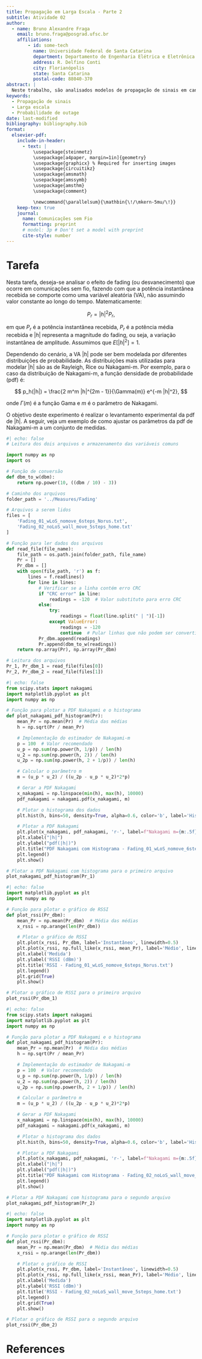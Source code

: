 ```yaml
---
title: Propagação em Larga Escala - Parte 2
subtitle: Atividade 02
author:
  - name: Bruno Alexandre Fraga
    email: bruno.fraga@posgrad.ufsc.br
    affiliations: 
        - id: some-tech
          name: Universidade Federal de Santa Catarina
          department: Departamento de Engenharia Elétrica e Eletrônica
          address: R. Delfino Conti
          city: Florianópolis
          state: Santa Catarina
          postal-code: 88040-370
abstract: |
  Neste trabalho, são analisados modelos de propagação de sinais em canais de comunicação sem fio. Na Tarefa 1, é estimado um modelo de perda por log-distância utilizando medidas experimentais e o modelo de espaço livre para calcular a potência recebida a uma distância de referência. A potência recebida é estimada para 200 m, e uma curva representando o modelo é traçada até 1 km. Na Tarefa 2, é estudado o desempenho de um sistema com propagação log-normal para determinar o alcance máximo que assegure uma taxa mínima de sucesso de 90%, considerando restrições de relação sinal-ruído (SNR).
keywords: 
  - Propagação de sinais
  - Larga escala
  - Probabilidade de outage
date: last-modified
bibliography: bibliography.bib
format:
  elsevier-pdf:
    include-in-header:
      - text: |
          \usepackage{steinmetz}
          \usepackage[a4paper, margin=1in]{geometry}
          \usepackage{graphicx} % Required for inserting images
          \usepackage{circuitikz}
          \usepackage{amsmath}
          \usepackage{amssymb}
          \usepackage{amsthm}
          \usepackage{comment}

          \newcommand{\parallelsum}{\mathbin{\!/\mkern-5mu/\!}}
    keep-tex: true
    journal:
      name: Comunicações sem Fio
      formatting: preprint
      # model: 3p # Don't set a model with preprint
      cite-style: number
---
```


# Tarefa

Nesta tarefa, deseja-se analisar o efeito de fading (ou desvanecimento) que ocorre em comunicações sem fio, fazendo com que a potência instantânea recebida se comporte como uma variável aleatória (VA), não assumindo valor constante ao longo do tempo. Matematicamente:

$$
P_r = |h|^2 P_r,
$$

em que $P_r$ é a potência instantânea recebida, $P_r$ é a potência média recebida e $|h|$ representa a magnitude do fading, ou seja, a variação instantânea de amplitude. Assumimos que $E[|h|^2] = 1$.

Dependendo do cenário, a VA $|h|$ pode ser bem modelada por diferentes distribuições de probabilidade. As distribuições mais utilizadas para modelar $|h|$ são as de Rayleigh, Rice ou Nakagami-m. Por exemplo, para o caso da distribuição de Nakagami-m, a função densidade de probabilidade (pdf) é:

$$
p_h(|h|) = \frac{2 m^m |h|^{2m - 1}}{\Gamma(m)} e^{-m |h|^2},
$$

onde $\Gamma(m)$ é a função Gama e $m$ é o parâmetro de Nakagami.

O objetivo deste experimento é realizar o levantamento experimental da pdf de $|h|$. A seguir, veja um exemplo de como ajustar os parâmetros da pdf de Nakagami-m a um conjunto de medidas.


```python
#| echo: false
# Leitura dos dois arquivos e armazenamento das variáveis comuns

import numpy as np
import os

# Função de conversão
def dbm_to_w(dbm):
    return np.power(10, ((dbm / 10) - 3))

# Caminho dos arquivos
folder_path = '../Measures/Fading'

# Arquivos a serem lidos
files = [
    'Fading_01_wLoS_nomove_6steps_Norus.txt',
    'Fading_02_noLoS_wall_move_5steps_home.txt'
]

# Função para ler dados dos arquivos
def read_file(file_name):
    file_path = os.path.join(folder_path, file_name)
    Pr = []
    Pr_dbm = []
    with open(file_path, 'r') as f:
        lines = f.readlines()
        for line in lines:
            # Verificar se a linha contém erro CRC
            if "CRC error" in line:
                readings = -120  # Valor substituto para erro CRC
            else:
                try:
                    readings = float(line.split(" | ")[-1])
                except ValueError:
                    readings = -120
                    continue  # Pular linhas que não podem ser convertidas
            Pr_dbm.append(readings)
            Pr.append(dbm_to_w(readings))
    return np.array(Pr), np.array(Pr_dbm)

# Leitura dos arquivos
Pr_1, Pr_dbm_1 = read_file(files[0])
Pr_2, Pr_dbm_2 = read_file(files[1])

```

```python
#| echo: false
from scipy.stats import nakagami
import matplotlib.pyplot as plt
import numpy as np

# Função para plotar a PDF Nakagami e o histograma
def plot_nakagami_pdf_histogram(Pr):
    mean_Pr = np.mean(Pr)  # Média das médias
    h = np.sqrt(Pr / mean_Pr)

    # Implementação do estimador de Nakagami-m
    p = 100  # Valor recomendado
    u_p = np.sum(np.power(h, 1/p)) / len(h)
    u_2 = np.sum(np.power(h, 2)) / len(h)
    u_2p = np.sum(np.power(h, 2 + 1/p)) / len(h)

    # Calcular o parâmetro m
    m = (u_p * u_2) / ((u_2p - u_p * u_2)*2*p)

    # Gerar a PDF Nakagami
    x_nakagami = np.linspace(min(h), max(h), 10000)
    pdf_nakagami = nakagami.pdf(x_nakagami, m)

    # Plotar o histograma dos dados
    plt.hist(h, bins=50, density=True, alpha=0.6, color='b', label='Histograma de |h|')

    # Plotar a PDF Nakagami
    plt.plot(x_nakagami, pdf_nakagami, 'r-', label=f"Nakagami m={m:.5f}")
    plt.xlabel("|h|")
    plt.ylabel("pdf(|h|)")
    plt.title("PDF Nakagami com Histograma - Fading_01_wLoS_nomove_6steps_Norus.txt")
    plt.legend()
    plt.show()

# Plotar a PDF Nakagami com histograma para o primeiro arquivo
plot_nakagami_pdf_histogram(Pr_1)


```

```python
#| echo: false
import matplotlib.pyplot as plt
import numpy as np

# Função para plotar o gráfico de RSSI
def plot_rssi(Pr_dbm):
    mean_Pr = np.mean(Pr_dbm)  # Média das médias
    x_rssi = np.arange(len(Pr_dbm))

    # Plotar o gráfico de RSSI
    plt.plot(x_rssi, Pr_dbm, label='Instantâneo', linewidth=0.5)
    plt.plot(x_rssi, np.full_like(x_rssi, mean_Pr), label='Médio', linewidth=2)
    plt.xlabel('Medida')
    plt.ylabel('RSSI (dBm)')
    plt.title('RSSI - Fading_01_wLoS_nomove_6steps_Norus.txt')
    plt.legend()
    plt.grid(True)
    plt.show()

# Plotar o gráfico de RSSI para o primeiro arquivo
plot_rssi(Pr_dbm_1)

```

```python
#| echo: false
from scipy.stats import nakagami
import matplotlib.pyplot as plt
import numpy as np

# Função para plotar a PDF Nakagami e o histograma
def plot_nakagami_pdf_histogram(Pr):
    mean_Pr = np.mean(Pr)  # Média das médias
    h = np.sqrt(Pr / mean_Pr)

    # Implementação do estimador de Nakagami-m
    p = 100  # Valor recomendado
    u_p = np.sum(np.power(h, 1/p)) / len(h)
    u_2 = np.sum(np.power(h, 2)) / len(h)
    u_2p = np.sum(np.power(h, 2 + 1/p)) / len(h)

    # Calcular o parâmetro m
    m = (u_p * u_2) / ((u_2p - u_p * u_2)*2*p)

    # Gerar a PDF Nakagami
    x_nakagami = np.linspace(min(h), max(h), 10000)
    pdf_nakagami = nakagami.pdf(x_nakagami, m)

    # Plotar o histograma dos dados
    plt.hist(h, bins=50, density=True, alpha=0.6, color='b', label='Histograma de |h|')

    # Plotar a PDF Nakagami
    plt.plot(x_nakagami, pdf_nakagami, 'r-', label=f"Nakagami m={m:.5f}")
    plt.xlabel("|h|")
    plt.ylabel("pdf(|h|)")
    plt.title("PDF Nakagami com Histograma - Fading_02_noLoS_wall_move_5steps_home.txt")
    plt.legend()
    plt.show()

# Plotar a PDF Nakagami com histograma para o segundo arquivo
plot_nakagami_pdf_histogram(Pr_2)


```

```python
#| echo: false
import matplotlib.pyplot as plt
import numpy as np

# Função para plotar o gráfico de RSSI
def plot_rssi(Pr_dbm):
    mean_Pr = np.mean(Pr_dbm)  # Média das médias
    x_rssi = np.arange(len(Pr_dbm))

    # Plotar o gráfico de RSSI
    plt.plot(x_rssi, Pr_dbm, label='Instantâneo', linewidth=0.5)
    plt.plot(x_rssi, np.full_like(x_rssi, mean_Pr), label='Médio', linewidth=2)
    plt.xlabel('Medida')
    plt.ylabel('RSSI (dBm)')
    plt.title('RSSI - Fading_02_noLoS_wall_move_5steps_home.txt')
    plt.legend()
    plt.grid(True)
    plt.show()

# Plotar o gráfico de RSSI para o segundo arquivo
plot_rssi(Pr_dbm_2)

```






























# References {-}
